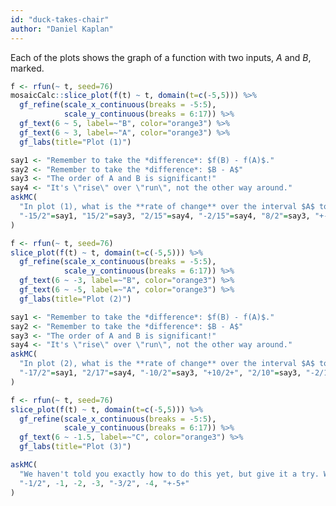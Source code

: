 ```yaml
---
id: "duck-takes-chair"
author: "Daniel Kaplan"
---
```


Each of the plots shows the graph of a function with two inputs, $A$ and $B$, marked.

```r
f <- rfun(~ t, seed=76)
mosaicCalc::slice_plot(f(t) ~ t, domain(t=c(-5,5))) %>%
  gf_refine(scale_x_continuous(breaks = -5:5),
            scale_y_continuous(breaks = 6:17)) %>%
  gf_text(6 ~ 5, label=~"B", color="orange3") %>%
  gf_text(6 ~ 3, label=~"A", color="orange3") %>%
  gf_labs(title="Plot (1)")
```

```r
say1 <- "Remember to take the *difference*: $f(B) - f(A)$."
say2 <- "Remember to take the *difference*: $B - A$"
say3 <- "The order of A and B is significant!"
say4 <- "It's \"rise\" over \"run\", not the other way around."
askMC(
  "In plot (1), what is the **rate of change** over the interval $A$ to $B$? (Pick the closest answer.)",
  "-15/2"=say1, "15/2"=say3, "2/15"=say4, "-2/15"=say4, "8/2"=say3, "+-8/2+", "2/8"=say3, "-2/8"=say4, "-15/5" = say2
)
```

```r
f <- rfun(~ t, seed=76)
slice_plot(f(t) ~ t, domain(t=c(-5,5))) %>%
  gf_refine(scale_x_continuous(breaks = -5:5),
            scale_y_continuous(breaks = 6:17)) %>%
  gf_text(6 ~ -3, label=~"B", color="orange3") %>%
  gf_text(6 ~ -5, label=~"A", color="orange3") %>%
  gf_labs(title="Plot (2)")
```

```r
say1 <- "Remember to take the *difference*: $f(B) - f(A)$."
say2 <- "Remember to take the *difference*: $B - A$"
say3 <- "The order of A and B is significant!"
say4 <- "It's \"rise\" over \"run\", not the other way around."
askMC(
  "In plot (2), what is the **rate of change** over the interval $A$ to $B$? (Pick the closest answer.)",
  "-17/2"=say1, "2/17"=say4, "-10/2"=say3, "+10/2+", "2/10"=say3, "-2/10"=say4, "-17/-5" = say2
)
```

```r
f <- rfun(~ t, seed=76)
slice_plot(f(t) ~ t, domain(t=c(-5,5))) %>%
  gf_refine(scale_x_continuous(breaks = -5:5),
            scale_y_continuous(breaks = 6:17)) %>%
  gf_text(6 ~ -1.5, label=~"C", color="orange3") %>%
  gf_labs(title="Plot (3)")
```

```r

askMC(
  "We haven't told you exactly how to do this yet, but give it a try. What is the rate of change near the point marked $C$? (Pick the closest answer.))",
  "-1/2", -1, -2, -3, "-3/2", -4, "+-5+" 
)
```
